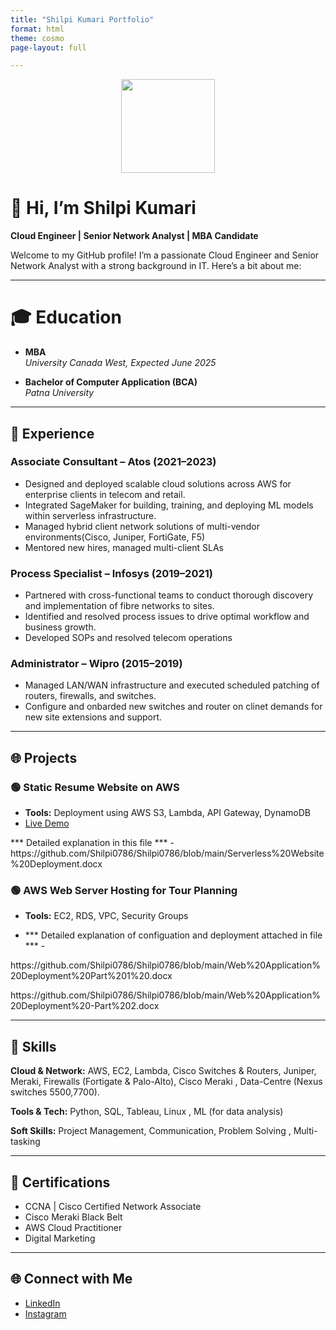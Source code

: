 ```yaml
---
title: "Shilpi Kumari Portfolio"
format: html
theme: cosmo
page-layout: full

---
```

<div style="text-align: center;">
<img src="images/logo.png"  width="150">
</div>

# 👋 Hi, I'm Shilpi Kumari

**Cloud Engineer | Senior Network Analyst | MBA Candidate**

Welcome to my GitHub profile! I'm a passionate Cloud Engineer and Senior Network Analyst with a strong background in IT. Here's a bit about me:

---

# 🎓 Education

- **MBA**  
  *University Canada West, Expected June 2025*

- **Bachelor of Computer Application (BCA)**  
  *Patna University*

---

## 💼 Experience

### Associate Consultant – Atos (2021–2023)  
- Designed and deployed scalable cloud solutions across AWS for enterprise clients in telecom and retail.
- Integrated SageMaker for building, training, and deploying ML models within serverless infrastructure.
- Managed hybrid client network solutions of multi-vendor environments(Cisco, Juniper, FortiGate, F5)  
- Mentored new hires, managed multi-client SLAs  

### Process Specialist – Infosys (2019–2021)  

- Partnered with cross-functional teams to conduct thorough discovery and implementation of
fibre networks to sites.
- Identified and resolved process issues to drive optimal workflow and business growth.
- Developed SOPs and resolved telecom operations  

### Administrator – Wipro (2015–2019)  
- Managed LAN/WAN infrastructure and executed scheduled patching of routers, firewalls, and switches.
- Configure and onbarded new switches and router on clinet demands for new site extensions and support.

---

## 🌐 Projects

### 🟢 Static Resume Website on AWS 

- **Tools:** Deployment using AWS S3, Lambda, API Gateway, DynamoDB  
- [Live Demo](http://ucw-resume-site.s3-website-us-east-1.amazonaws.com)

*** Detailed explanation in this file *** -https://github.com/Shilpi0786/Shilpi0786/blob/main/Serverless%20Website%20Deployment.docx

### 🟢 AWS Web Server Hosting for Tour Planning  
- **Tools:** EC2, RDS, VPC, Security Groups

- *** Detailed explanation of configuation and deployment attached in file *** - 

https://github.com/Shilpi0786/Shilpi0786/blob/main/Web%20Application%20Deployment%20Part%201%20.docx

https://github.com/Shilpi0786/Shilpi0786/blob/main/Web%20Application%20Deployment%20-Part%202.docx

---

## 🧠 Skills

**Cloud & Network:** AWS, EC2, Lambda, Cisco Switches & Routers, Juniper, Meraki, Firewalls (Fortigate & Palo-Alto), Cisco Meraki , Data-Centre (Nexus switches 5500,7700).

**Tools & Tech:** Python, SQL, Tableau, Linux , ML (for data analysis)

**Soft Skills:** Project Management, Communication, Problem Solving , Multi-tasking

---

## 📜 Certifications

- CCNA | Cisco Certified Network Associate  
- Cisco Meraki Black Belt  
- AWS Cloud Practitioner 
- Digital Marketing

---

## 🌐 Connect with Me

- [LinkedIn](https://www.linkedin.com/in/shilpi-kumari2/)
- [Instagram](https://www.instagram.com/shilpi_dreamr/)





